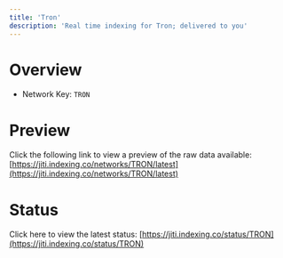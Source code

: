 ```yaml
---
title: 'Tron'
description: 'Real time indexing for Tron; delivered to you'
---
```


# Overview
- Network Key: `TRON`

# Preview
Click the following link to view a preview of the raw data available: [https://jiti.indexing.co/networks/TRON/latest](https://jiti.indexing.co/networks/TRON/latest)

# Status
Click here to view the latest status: [https://jiti.indexing.co/status/TRON](https://jiti.indexing.co/status/TRON)
